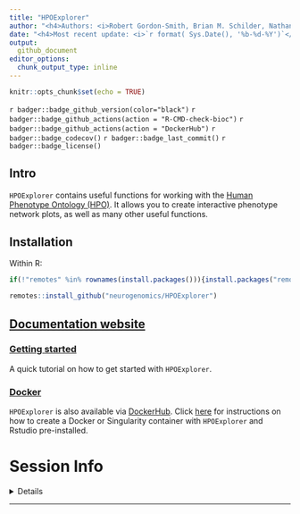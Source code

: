 ```yaml
---
title: "HPOExplorer" 
author: "<h4>Authors: <i>Robert Gordon-Smith, Brian M. Schilder, Nathan G .Skene</i></h4>" 
date: "<h4>Most recent update: <i>`r format( Sys.Date(), '%b-%d-%Y')`</i></h4>"
output:
  github_document 
editor_options: 
  chunk_output_type: inline
---
```


```r
knitr::opts_chunk$set(echo = TRUE)
```

`r badger::badge_github_version(color="black")`
`r badger::badge_github_actions(action = "R-CMD-check-bioc")`
`r badger::badge_github_actions(action = "DockerHub")`
`r badger::badge_codecov()`
`r badger::badge_last_commit()`
`r badger::badge_license()`

## Intro

`HPOExplorer` contains useful functions for working with the
[Human Phenotype Ontology (HPO)](https://hpo.jax.org/app/). 
It allows you to create interactive phenotype network plots,
as well as many other useful functions.

## Installation

Within R: 

```r
if(!"remotes" %in% rownames(install.packages())){install.packages("remotes")}

remotes::install_github("neurogenomics/HPOExplorer")
```

## [Documentation website](https://neurogenomics.github.io/HPOExplorer/)

### [Getting started](https://neurogenomics.github.io/HPOExplorer/articles/HPOExplorer.html)

A quick tutorial on how to get started with `HPOExplorer`.

### [Docker](https://neurogenomics.github.io/HPOExplorer/articles/HPOExplorer.html) 

`HPOExplorer` is also available via [DockerHub](https://hub.docker.com/repository/docker/neurogenomicslab/hpoexplorer). 
Click
[here](https://neurogenomics.github.io/HPOExplorer/articles/HPOExplorer.html)
for instructions on how to create a Docker or Singularity
container with `HPOExplorer` and Rstudio pre-installed. 


# Session Info 

<details> 

```r
utils::sessionInfo()
```

</details>  
<hr>
